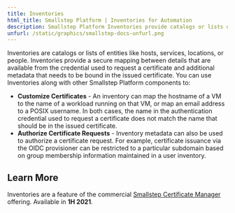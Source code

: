 ---
title: Inventories
html_title: Smallstep Platform | Inventories for Automation
description: Smallstep Platform Inventories provide catalogs or lists of entities like hosts, services, locations, or people.
unfurl: /static/graphics/smallstep-docs-unfurl.png
---

Inventories are catalogs or lists of entities like hosts, services, locations, or people. 
Inventories provide a secure mapping between details that are available from the credential used to request a certificate 
and additional metadata that needs to be bound in the issued certificate. 
You can use Inventories along with other Smallstep Platform components to:

- **Customize Certificates** - An inventory can map the hostname of a VM to the name of a workload running on that VM, or map an email address to a POSIX username. 
In both cases, the name in the authentication credential used to request a certificate does not match the name that should be in the issued certificate.
- **Authorize Certificate Requests** - Inventory metadata can also be used to authorize a certificate request. For example, certificate issuance via the OIDC provisioner can be restricted to a particular subdomain based on group membership information maintained in a user inventory.

## Learn More

Inventories are a feature of the commercial [Smallstep Certificate Manager](https://smallstep.com/certificate-manager/) offering. 
Available in **1H 2021**.
